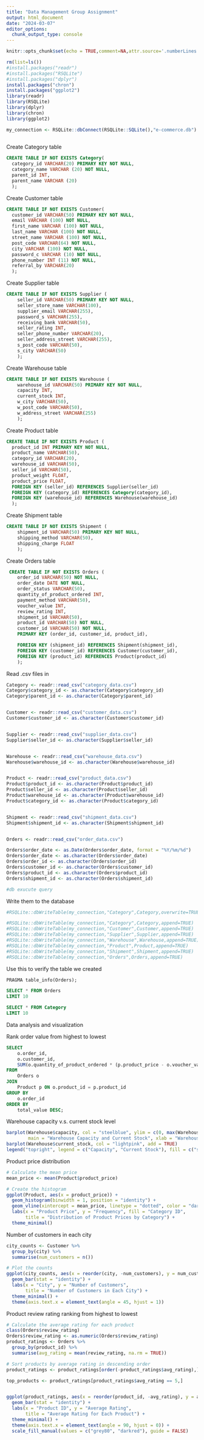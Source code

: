```yaml
---
title: "Data Management Group Assignment"
output: html_document
date: "2024-03-07"
editor_options: 
  chunk_output_type: console
---
```


```r
knitr::opts_chunk$set(echo = TRUE,comment=NA,attr.source='.numberLines')

rm(list=ls())
#install.packages("readr")
#install.packages("RSQLite")
#install.packages("dplyr")
install.packages("chron")
install.packages("ggplot2")
library(readr)
library(RSQLite)
library(dplyr)
library(chron)
library(ggplot2)
```

```r
my_connection <- RSQLite::dbConnect(RSQLite::SQLite(),"e-commerce.db")
                            
```

Create Category table

```sql
CREATE TABLE IF NOT EXISTS Category(
  category_id VARCHAR(20) PRIMARY KEY NOT NULL,
  category_name VARCHAR (20) NOT NULL,
  parent_id INT,
  parent_name VARCHAR (20)
  );
```

Create Customer table

```sql
CREATE TABLE IF NOT EXISTS Customer(
  customer_id VARCHAR(50) PRIMARY KEY NOT NULL,
  email VARCHAR (100) NOT NULL,
  first_name VARCHAR (100) NOT NULL,
  last_name VARCHAR (100) NOT NULL,
  street_name VARCHAR (100) NOT NULL,
  post_code VARCHAR(64) NOT NULL,
  city VARCHAR (100) NOT NULL,
  password_c VARCHAR (10) NOT NULL, 
  phone_number INT (11) NOT NULL,
  referral_by VARCHAR(20)
  );
```

Create Supplier table

```sql
CREATE TABLE IF NOT EXISTS Supplier (
    seller_id VARCHAR(50) PRIMARY KEY NOT NULL,
    seller_store_name VARCHAR(100),
    supplier_email VARCHAR(255),
    password_s VARCHAR(255),
    receiving_bank VARCHAR(50),
    seller_rating INT,
    seller_phone_number VARCHAR(20),
    seller_address_street VARCHAR(255),
    s_post_code VARCHAR(50),
    s_city VARCHAR(50)
    );

```

Create Warehouse table

```sql
CREATE TABLE IF NOT EXISTS Warehouse (
    warehouse_id VARCHAR(50) PRIMARY KEY NOT NULL,
    capacity INT,
    current_stock INT,
    w_city VARCHAR(50),
    w_post_code VARCHAR(50),
    w_address_street VARCHAR(255)
    );
```

Create Product table

```sql
CREATE TABLE IF NOT EXISTS Product (
  product_id INT PRIMARY KEY NOT NULL,
  product_name VARCHAR(50),
  category_id VARCHAR(20),
  warehouse_id VARCHAR(50),
  seller_id VARCHAR(50),
  product_weight FLOAT,
  product_price FLOAT,
  FOREIGN KEY (seller_id) REFERENCES Supplier(seller_id)
  FOREIGN KEY (category_id) REFERENCES Category(category_id),
  FOREIGN KEY (warehouse_id) REFERENCES Warehouse(warehouse_id)
  );
```

Create Shipment table

```sql
CREATE TABLE IF NOT EXISTS Shipment (
    shipment_id VARCHAR(50) PRIMARY KEY NOT NULL,
    shipping_method VARCHAR(50),
    shipping_charge FLOAT
    );
```

Create Orders table

```sql
 CREATE TABLE IF NOT EXISTS Orders (
    order_id VARCHAR(50) NOT NULL,
    order_date DATE NOT NULL,
    order_status VARCHAR(50),
    quantity_of_product_ordered INT,
    payment_method VARCHAR(50),
    voucher_value INT,
    review_rating INT,
    shipment_id VARCHAR(50),
    product_id VARCHAR(50) NOT NULL,
    customer_id VARCHAR(50) NOT NULL,
    PRIMARY KEY (order_id, customer_id, product_id),

    FOREIGN KEY (shipment_id) REFERENCES Shipment(shipment_id),
    FOREIGN KEY (customer_id) REFERENCES Customer(customer_id),
    FOREIGN KEY (product_id) REFERENCES Product(product_id)
    );
```

Read .csv files in

```r
Category <- readr::read_csv("category_data.csv")
Category$category_id <- as.character(Category$category_id)
Category$parent_id <- as.character(Category$parent_id)


Customer <- readr::read_csv("customer_data.csv")
Customer$customer_id <- as.character(Customer$customer_id)


Supplier <- readr::read_csv("supplier_data.csv")
Supplier$seller_id <- as.character(Supplier$seller_id)


Warehouse <- readr::read_csv("warehouse_data.csv")
Warehouse$warehouse_id <- as.character(Warehouse$warehouse_id)


Product <- readr::read_csv("product_data.csv")
Product$product_id <- as.character(Product$product_id)
Product$seller_id <- as.character(Product$seller_id)
Product$warehouse_id <- as.character(Product$warehouse_id)
Product$category_id <- as.character(Product$category_id)


Shipment <- readr::read_csv("shipment_data.csv")
Shipment$shipment_id <- as.character(Shipment$shipment_id)


Orders <- readr::read_csv("order_data.csv")

Orders$order_date <- as.Date(Orders$order_date, format = "%Y/%m/%d")
Orders$order_date <- as.character(Orders$order_date)
Orders$order_id <- as.character(Orders$order_id)
Orders$customer_id <- as.character(Orders$customer_id)
Orders$product_id <- as.character(Orders$product_id)
Orders$shipment_id <- as.character(Orders$shipment_id)

#db exucute query

```

Write them to the database

```r
#RSQLite::dbWriteTable(my_connection,"Category",Category,overwrite=TRUE)

#RSQLite::dbWriteTable(my_connection,"Category",Category,append=TRUE)
#RSQLite::dbWriteTable(my_connection,"Customer",Customer,append=TRUE)
#RSQLite::dbWriteTable(my_connection,"Supplier",Supplier,append=TRUE)
#RSQLite::dbWriteTable(my_connection,"Warehouse",Warehouse,append=TRUE)
#RSQLite::dbWriteTable(my_connection,"Product",Product,append=TRUE)
#RSQLite::dbWriteTable(my_connection,"Shipment",Shipment,append=TRUE)
#RSQLite::dbWriteTable(my_connection,"Orders",Orders,append=TRUE)

```

Use this to verify the table we created

```sql
PRAGMA table_info(Orders);
```

```sql
SELECT * FROM Orders
LIMIT 10

```
```sql
SELECT * FROM Category
LIMIT 10

```
Data analysis and visualization

Rank order value from highest to lowest

```sql
SELECT 
    o.order_id,
    o.customer_id,
    SUM(o.quantity_of_product_ordered * (p.product_price - o.voucher_value)) AS total_value
FROM 
    Orders o
JOIN 
    Product p ON o.product_id = p.product_id
GROUP BY 
    o.order_id
ORDER BY 
    total_value DESC;
```

Warehouse capacity v.s. current stock level

```r
barplot(Warehouse$capacity, col = "steelblue", ylim = c(0, max(Warehouse$capacity, Warehouse$current_stock)),
        main = "Warehouse Capacity and Current Stock", xlab = "Warehouse ID", ylab = "Quantity")
barplot(Warehouse$current_stock, col = "lightpink", add = TRUE)
legend("topright", legend = c("Capacity", "Current Stock"), fill = c("steelblue", "lightpink"))
```

Product price distribution

```r
# Calculate the mean price
mean_price <- mean(Product$product_price)

# Create the histogram
ggplot(Product, aes(x = product_price)) +
  geom_histogram(binwidth = 1, position = "identity") +
  geom_vline(xintercept = mean_price, linetype = "dotted", color = "darkred") +  # Add the mean line
  labs(x = "Product Price", y = "Frequency", fill = "Category ID",
       title = "Distribution of Product Prices by Category") +
  theme_minimal()

```

Number of customers in each city

```r
city_counts <- Customer %>%
  group_by(city) %>%
  summarise(num_customers = n())

# Plot the counts
ggplot(city_counts, aes(x = reorder(city, -num_customers), y = num_customers, fill = city)) +
  geom_bar(stat = "identity") +
  labs(x = "City", y = "Number of Customers",
       title = "Number of Customers in Each City") +
  theme_minimal() +
  theme(axis.text.x = element_text(angle = 45, hjust = 1))
```

Product review rating ranking from highest to lowest

```r
# Calculate the average rating for each product
class(Orders$review_rating)
Orders$review_rating <- as.numeric(Orders$review_rating)
product_ratings <- Orders %>%
  group_by(product_id) %>%
  summarise(avg_rating = mean(review_rating, na.rm = TRUE))

# Sort products by average rating in descending order
product_ratings <- product_ratings[order(-product_ratings$avg_rating),]

top_products <- product_ratings[product_ratings$avg_rating == 5,]


ggplot(product_ratings, aes(x = reorder(product_id, -avg_rating), y = avg_rating, fill = factor(product_id %in% top_products$product_id))) +
  geom_bar(stat = "identity") +
  labs(x = "Product ID", y = "Average Rating",
       title = "Average Rating for Each Product") +
  theme_minimal() +
  theme(axis.text.x = element_text(angle = 90, hjust = 0)) +
  scale_fill_manual(values = c("grey80", "darkred"), guide = FALSE)

```
